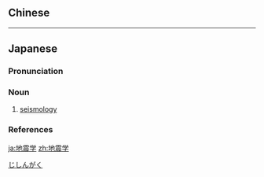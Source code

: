 {{also|地震學}}
==Chinese==
{{zh-see|地震學}}

----

==Japanese==
{{wikipedia|lang=ja}}
{{ja-kanjitab|yomi=o|じ|しん|がく}}

===Pronunciation===
{{ja-pron|じしんがく|acc=2|acc_ref=DJR,NHK|y=go}}

===Noun===
{{ja-noun|じしんがく|hhira=ぢしんがく}}

# [[seismology]]

===References===
<references/>
[[Category:ja:Seismology|じしんがく]]

[[ja:地震学]]
[[zh:地震学]]